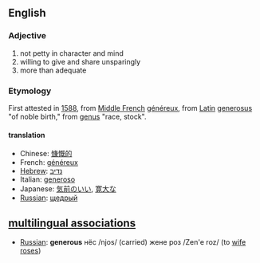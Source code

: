 == English ==

=== Adjective ===
# not petty in character and mind
# willing to give and share unsparingly
# more than adequate

=== Etymology ===
First attested in [[1588]], from [[Middle French]] [[généreux]], from [[Latin]] [[generosus]] "of noble birth," from [[genus]] "race, stock".

====translation====
*Chinese: [[慷慨的]]
*French: [[généreux]]
*[[Hebrew]]: [[נדיב]]
*Italian: [[generoso]]
*Japanese: [[気前のいい]], [[寛大な]]
*[[Russian]]: [[щедрый]]

==[[multilingual associations]]==
*[[Russian]]: '''generous''' нёс /njos/ (carried) жене роз /Zen'e roz/ (to [[wife]] [[rose]]s)